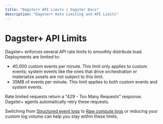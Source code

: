 ```yaml
---
title: "Dagster+ API Limits | Dagster Docs"
description: "Dagster+ Rate Limiting and API Limits"
---
```


# Dagster+ API Limits

Dagster+ enforces several API rate limits to smoothly distribute load. Deployments are limited to:

- 40,000 custom events per minute. This limit only applies to custom events; system events like the ones that drive orchestration or materialize assets are not subject to this limit.
- 35MB of events per minute. This limit applies to both custom events and system events.

Rate limited requests return a "429 - Too Many Requests" response. Dagster+ agents automatically retry these requests.

Switching from [Structured event logs](/concepts/logging#structured-event-logs) to [Raw compute logs](/concepts/logging#raw-compute-logs) or reducing your custom log volume can help you stay within these limits.
